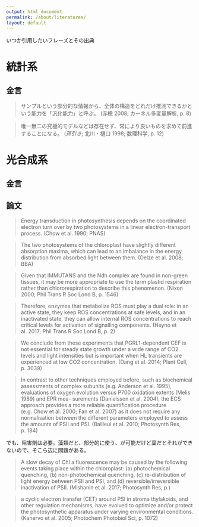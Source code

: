 ```yaml
---
output: html_document
permalink: /about/literatures/
layout: default
---
```


いつか引用したいフレーズとその出典

# 統計系

## 金言

> サンプルという部分的な情報から、全体の構造をどれだけ推測できるかという能力を「汎化能力」と呼ぶ。
> (赤穂 2008; カーネル多変量解析, p. 8)

> 唯一無二の究極的モデルなどは存在せず、常により良いものを求めて前進することになる。
> (*孫引き*; 北川・樋口 1998; 数理科学, p. 12)


# 光合成系

## 金言


## 論文

> Energy transduction in photosynthesis depends on the coordinated electron turn over by two photosystems in a linear electron-transport process.
> (Chow et al. 1990; PNAS)

> The two photosystems of the chloroplast have slightly different absorption maxima, which can lead to an imbalance in the energy distribution from absorbed light between them.
> (Oelze et al. 2008; BBA)

> Given that IMMUTANS and the Ndh complex are found in non-green tissues, it may be more appropriate to use the term plastid respiration rather than chlororespiration to describe this phenomenon.
> (Nixon 2000; Phil Trans R Soc Lond B, p. 1546)

> Therefore, enzymes that metabolize ROS must play a dual role: in an active state, they keep ROS concentrations at safe levels, and in an inactivated state, they can allow internal ROS concentrations to reach critical levels for activation of signalling components.
> (Heyno et al. 2017; Phil Trans R Soc Lond B, p. 2)

> We conclude from these experiments that PGRL1-dependent CEF is not essential for steady state growth under a wide range of CO2 levels and light intensities but is important when HL transients are experienced at low CO2 concentration.
> (Dang et al. 2014; Plant Cell, p. 3039)

>  In contrast to other techniques employed before, such as biochemical assessments of complex subunits (e.g. Anderson et al. 1995), evaluations of oxygen evolution versus P700 oxidation extents (Melis 1989) and EPR mea- surements (Danielsson et al. 2004), the ECS approach provides a more reliable quantification procedure (e.g. Chow et al. 2000; Fan et al. 2007) as it does not require any normalisation between the different parameters employed to assess the amounts of PSII and PSI.
> (Bailleul et al. 2010; Photosynth Res, p. 184)

でも、阻害剤は必要。藻類だと、部分的に使う、が可能だけど葉だとそれができないので、そこら辺に問題がある。

> A slow decay of Chl a fluorescence may be caused by the following events taking place within the chloroplast: (a) photochemical quenching, (b) non-photochemical quenching, (c) re-distribution of light energy between PSII and PSI, and (d) reversible/irreversible inactivation of PSII.
> (Mishanin et al. 2017; Photosynth Res, p.)

> a cyclic electron transfer (CET) around PSI in stroma thylakoids, and other regulation mechanisms, have evolved to optimize and/or protect the photosynthetic apparatus under varying environmental conditions.
> (Kanervo et al. 2005; Photochem Photobiol Sci, p. 1072)